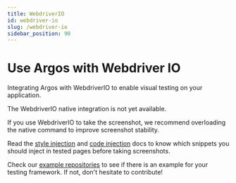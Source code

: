 ```yaml
---
title: WebdriverIO
id: webdriver-io
slug: /webdriver-io
sidebar_position: 90
---
```


# Use Argos with Webdriver IO

Integrating Argos with WebdriverIO to enable visual testing on your application.

The WebdriverIO native integration is not yet available.

If you use WebdriverIO to take the screenshot, we recommend overloading the native command to improve screenshot stability.

Read the [style injection](/style-injection) and [code injection](/code-injection) docs to know which snippets you should inject in tested pages before taking screenshots.

Check our [example repositories](https://github.com/argos-ci/argos/tree/main/examples) to see if there is an example for your testing framework. If not, don't hesitate to contribute!
